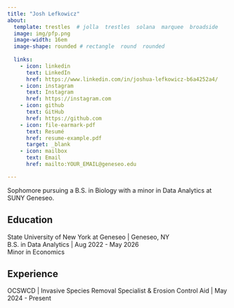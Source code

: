 ```yaml
---
title: "Josh Lefkowicz" 
about:
  template: trestles  # jolla  trestles  solana  marquee  broadside
  image: img/pfp.png
  image-width: 16em
  image-shape: rounded # rectangle  round  rounded
  
  links:
    - icon: linkedin
      text: LinkedIn
      href: https://www.linkedin.com/in/joshua-lefkowicz-b6a4252a4/ 
    - icon: instagram
      text: Instagram
      href: https://instagram.com
    - icon: github
      text: GitHub
      href: https://github.com
    - icon: file-earmark-pdf
      text: Resumé
      href: resume-example.pdf
      target: _blank
    - icon: mailbox
      text: Email
      href: mailto:YOUR_EMAIL@geneseo.edu

---
```



Sophomore pursuing a B.S. in Biology with a minor in Data Analytics at SUNY Geneseo.

## Education

State University of New York at Geneseo | Geneseo, NY <br>
B.S. in Data Analytics | Aug 2022 - May 2026 <br>
Minor in Economics

## Experience

OCSWCD | Invasive Species Removal Specialist & Erosion Control Aid | May 2024 - Present


